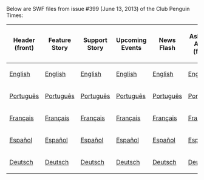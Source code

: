 Below are SWF files from issue #399 (June 13, 2013) of the Club Penguin Times:

<center>
{|class="wikitable" border="1"
!Header (front)
!Feature Story
!Support Story
!Upcoming Events
!News Flash
!Ask Aunt Arctic (front)
!Header (back)
!Ask Aunt Arctic (back)
!Jokes and Riddles
!Secrets
!Feature More
|-
|[[Media:ENNews399HeaderFront.swf|English]]||[[Media:ENNews399FeatureStory.swf|English]]||[[Media:ENNews399SupportStory.swf|English]]||[[Media:ENNews399UpcomingEvents.swf|English]]||[[Media:ENNews399NewsFlash.swf|English]]||[[Media:ENNews399AskAuntArcticFront.swf|English]]||[[Media:ENNews399HeaderBack.swf|English]]||[[Media:ENNews399AskAuntArcticBack.swf|English]]||[[Media:ENNews399JokesAndRiddles.swf|English]]||[[Media:ENNews399Secrets.swf|English]]||[[Media:ENNews399FeatureMore.swf|English]]
|-
|[[Media:PTNews399HeaderFront.swf|Português]]||[[Media:PTNews399FeatureStory.swf|Português]]||[[Media:PTNews399SupportStory.swf|Português]]||[[Media:PTNews399UpcomingEvents.swf|Português]]||[[Media:PTNews399NewsFlash.swf|Português]]||[[Media:PTNews399AskAuntArcticFront.swf|Português]]||[[Media:PTNews399HeaderBack.swf|Português]]||[[Media:PTNews399AskAuntArcticBack.swf|Português]]||[[Media:PTNews399JokesAndRiddles.swf|Português]]||[[Media:PTNews399Secrets.swf|Português]]||[[Media:PTNews399FeatureMore.swf|Português]]
|-
|[[Media:FRNews399HeaderFront.swf|Français]]||[[Media:FRNews399FeatureStory.swf|Français]]||[[Media:FRNews399SupportStory.swf|Français]]||[[Media:FRNews399UpcomingEvents.swf|Français]]||[[Media:FRNews399NewsFlash.swf|Français]]||[[Media:FRNews399AskAuntArcticFront.swf|Français]]||[[Media:FRNews399HeaderBack.swf|Français]]||[[Media:FRNews399AskAuntArcticBack.swf|Français]]||[[Media:FRNews399JokesAndRiddles.swf|Français]]||[[Media:FRNews399Secrets.swf|Français]]||[[Media:FRNews399FeatureMore.swf|Français]]
|-
|[[Media:ESNews399HeaderFront.swf|Español]]||[[Media:ESNews399FeatureStory.swf|Español]]||[[Media:ESNews399SupportStory.swf|Español]]||[[Media:ESNews399UpcomingEvents.swf|Español]]||[[Media:ESNews399NewsFlash.swf|Español]]||[[Media:ESNews399AskAuntArcticFront.swf|Español]]||[[Media:ESNews399HeaderBack.swf|Español]]||[[Media:ESNews399AskAuntArcticBack.swf|Español]]||[[Media:ESNews399JokesAndRiddles.swf|Español]]||[[Media:ESNews399Secrets.swf|Español]]||[[Media:ESNews399FeatureMore.swf|Español]]
|-
|[[Media:DENews399HeaderFront.swf|Deutsch]]||[[Media:DENews399FeatureStory.swf|Deutsch]]||[[Media:DENews399SupportStory.swf|Deutsch]]||[[Media:DENews399UpcomingEvents.swf|Deutsch]]||[[Media:DENews399NewsFlash.swf|Deutsch]]||[[Media:DENews399AskAuntArcticFront.swf|Deutsch]]||[[Media:DENews399HeaderBack.swf|Deutsch]]||[[Media:DENews399AskAuntArcticBack.swf|Deutsch]]||[[Media:DENews399JokesAndRiddles.swf|Deutsch]]||[[Media:DENews399Secrets.swf|Deutsch]]||[[Media:DENews399FeatureMore.swf|Deutsch]]
|}
</center>
